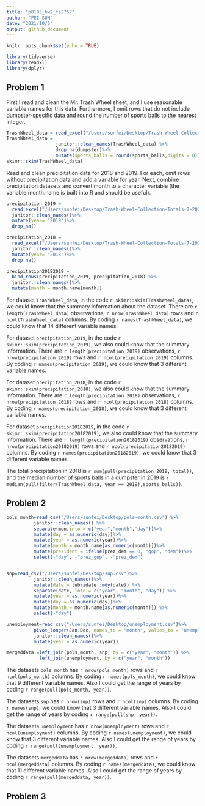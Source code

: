 ```yaml
---
title: "p8105_hw2_fs2757"
author: "FEI SUN"
date: "2021/10/5"
output: github_document
---
```


```r
knitr::opts_chunk$set(echo = TRUE)
```


```r
library(tidyverse)
library(readxl)
library(dplyr)
```
##  Problem 1
First I read and clean the Mr. Trash Wheel sheet, and I use reasonable variable names for this data. Furthermore, I omit rows that do not include dumpster-specific data and round the number of sports balls to the nearest integer.
```r
TrashWheel_data = read_excel("/Users/sunfei/Desktop/Trash-Wheel-Collection-Totals-7-2020-2.xlsx",sheet = "Mr. Trash Wheel",range = "A2:N408")
TrashWheel_data = 
                  janitor::clean_names(TrashWheel_data) %>% 
                  drop_na(dumpster)%>% 
                  mutate(sports_balls = round(sports_balls,digits = 0))   
skimr::skim(TrashWheel_data)
```
Read and clean precipitation data for 2018 and 2019. For each, omit rows without precipitation data and add a variable for year. Next, combine precipitation datasets and convert month to a character variable (the variable month.name is built into R and should be useful).
```r
precipitation_2019 = 
  read_excel("/Users/sunfei/Desktop/Trash-Wheel-Collection-Totals-7-2020-2.xlsx",sheet = "2019 Precipitation",skip = 1, range = "A2:B14")%>%
  janitor::clean_names()%>%
  mutate(year= "2019")%>%
  drop_na()

precipitation_2018 = 
  read_excel("/Users/sunfei/Desktop/Trash-Wheel-Collection-Totals-7-2020-2.xlsx",sheet = "2018 Precipitation",skip = 1, range = "A2:B14")%>%
  janitor::clean_names()%>%
  mutate(year= "2018")%>%
  drop_na()

precipitation20182019 = 
  bind_rows(precipitation_2019, precipitation_2018) %>%
  janitor::clean_names()%>%
  mutate(month = month.name[month]) 
```
For dataset `TrashWheel_data`, in the code `r skimr::skim(TrashWheel_data)`, we could know that the summary information about the dataset. There are `r length(TrashWheel_data)` observations, `r nrow(TrashWheel_data)` rows and `r ncol(TrashWheel_data)` columns. By coding `r names(TrashWheel_data)`, we could know that 14 different variable names.

For dataset `precipitation_2019`, in the code `r skimr::skim(precipitation_2019)`, we also could know that the summary information. There are `r length(precipitation_2019)` observations, `r nrow(precipitation_2019)` rows and `r ncol(precipitation_2019)` columns. By coding `r names(precipitation_2019)`, we could know that 3 different variable names.

For dataset `precipitation_2018`, in the code `r skimr::skim(precipitation_2018)`, we also could know that the summary information. There are `r length(precipitation_2018)` observations, `r nrow(precipitation_2018)` rows and `r ncol(precipitation_2018)` columns. By coding `r names(precipitation_2018)`, we could know that 3 different variable names.

For dataset `precipitation20182019`, in the code `r skimr::skim(precipitation20182019)`, we also could know that the summary information. There are `r length(precipitation20182019)` observations, `r nrow(precipitation20182019)` rows and `r ncol(precipitation20182019)` columns. By coding `r names(precipitation20182019)`, we could know that 3 different variable names.

The total precipitation in 2018 is `r sum(pull(precipitation_2018, total))`, and the median number of sports balls in a dumpster in 2019 is `r  median(pull(filter(TrashWheel_data, year == 2019),sports_balls))`.

  

##  Problem 2
```r
pols_month=read_csv("/Users/sunfei/Desktop/pols-month.csv") %>%
          janitor::clean_names() %>%
          separate(mon,into = c("year","month","day"))%>%
          mutate(day = as.numeric(day))%>%
          mutate(year = as.numeric(year))%>%
          mutate(month = month.name[as.numeric(month)])%>%
          mutate(president = ifelse(prez_dem == 0, "gop", "dem"))%>%
          select(-"day", -"prez_gop", -"prez_dem") 


snp=read_csv("/Users/sunfei/Desktop/snp.csv")%>%
          janitor::clean_names()%>%
          mutate(date = lubridate::mdy(date)) %>% 
          separate(date, into = c("year", "month", "day")) %>% 
          mutate(year = as.numeric(year))%>% 
          mutate(day = as.numeric(day))%>% 
          mutate(month = month.name[as.numeric(month)]) %>% 
          select(-"day") 

unemployment=read_csv("/Users/sunfei/Desktop/unemployment.csv")%>%
          pivot_longer(Jan:Dec, names_to = "month", values_to = "unemployment")%>% 
          janitor::clean_names()%>%
          mutate(year = as.numeric(year))

mergeddata =left_join(pols_month, snp, by = c("year", "month")) %>% 
            left_join(unemployment, by = c("year", "month"))

```
The datasets `pols_month` has `r nrow(pols_month)` rows and `r ncol(pols_month)` columns. By coding `r names(pols_month)`, we could know that 9 different variable names. Also I could get the range of years by coding `r range(pull(pols_month, year))`.

The datasets `snp` has `r nrow(snp)` rows and `r ncol(snp)` columns. By coding `r names(snp)`, we could know that 3 different variable names. Also I could get the range of years by coding `r range(pull(snp, year))`.

The datasets `unemployment` has `r nrow(unemployment)` rows and `r ncol(unemployment)` columns. By coding `r names(unemployment)`, we could know that 3 different variable names. Also I could get the range of years by coding `r range(pull(unemployment, year))`.

The datasets `mergeddata` has `r nrow(mergeddata)` rows and `r ncol(mergeddata)` columns. By coding `r names(mergeddata)`, we could know that 11 different variable names. Also I could get the range of years by coding `r range(pull(mergeddata, year))`.



##  Problem 3
